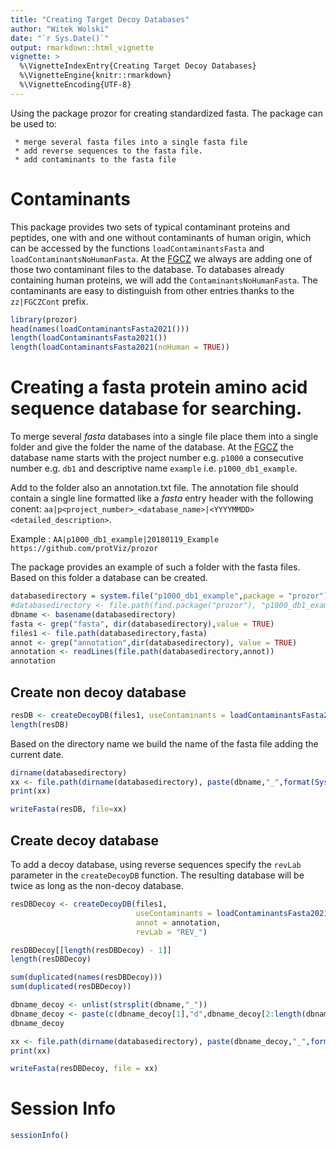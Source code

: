 ```yaml
---
title: "Creating Target Decoy Databases"
author: "Witek Wolski"
date: "`r Sys.Date()`"
output: rmarkdown::html_vignette
vignette: >
  %\VignetteIndexEntry{Creating Target Decoy Databases}
  %\VignetteEngine{knitr::rmarkdown}
  %\VignetteEncoding{UTF-8}
---
```




Using the package prozor for creating standardized fasta.
The package can be used to: 
     
     * merge several fasta files into a single fasta file
     * add reverse sequences to the fasta file.
     * add contaminants to the fasta file


# Contaminants

This package provides two sets of typical contaminant proteins and peptides, one with and one without contaminants of human origin, which can be accessed by the functions `loadContaminantsFasta` and `loadContaminantsNoHumanFasta`.
At the [FGCZ](www.fgcz.ch) we always are adding one of those two contaminant files to the database. To databases already containing human proteins, we will add the `ContaminantsNoHumanFasta`.
The contaminants are easy to distinguish from other entries thanks to the `zz|FGCZCont` prefix.

```r
library(prozor)
head(names(loadContaminantsFasta2021()))
length(loadContaminantsFasta2021())
length(loadContaminantsFasta2021(noHuman = TRUE))

```

# Creating a fasta protein amino acid sequence database for searching.

To merge several _fasta_ databases into a single file place them into a single folder and give the folder the name of the database.
At the [FGCZ](www.fgcz.ch) the database name starts with the project number e.g. `p1000` a consecutive number e.g. `db1` and descriptive name `example` i.e. `p1000_db1_example`.

Add to the folder also an annotation.txt file. The annotation file should contain a single line formatted like a _fasta_ entry header with the following conent:
`aa|p<project_number>_<database_name>|<YYYYMMDD> <detailed_description>`.

Example : `AA|p1000_db1_example|20180119_Example https://github.com/protViz/prozor`


The package provides an example of such a folder with the fasta files. Based on this folder a database can be created.

```r
databasedirectory = system.file("p1000_db1_example",package = "prozor")
#databasedirectory <- file.path(find.package("prozor"), "p1000_db1_example")
dbname <- basename(databasedirectory)
fasta <- grep("fasta", dir(databasedirectory),value = TRUE)
files1 <- file.path(databasedirectory,fasta)
annot <- grep("annotation",dir(databasedirectory), value = TRUE)
annotation <- readLines(file.path(databasedirectory,annot))
annotation

```

## Create non decoy database


```r
resDB <- createDecoyDB(files1, useContaminants = loadContaminantsFasta2021(), annot = annotation, revLab = NULL)
length(resDB)

```

Based on the directory name we build the name of the fasta file adding the current date.

```r
dirname(databasedirectory)
xx <- file.path(dirname(databasedirectory), paste(dbname,"_",format(Sys.time(), "%Y%m%d"),".fasta" ,sep = ""))
print(xx)

```


```r
writeFasta(resDB, file=xx)

```

## Create decoy database

To add a decoy database, using reverse sequences specify the `revLab` parameter in the `createDecoyDB` function.
The resulting database will be twice as long as the non-decoy database.


```r
resDBDecoy <- createDecoyDB(files1,
                            useContaminants = loadContaminantsFasta2021(),
                            annot = annotation,
                            revLab = "REV_")

resDBDecoy[[length(resDBDecoy) - 1]]
length(resDBDecoy)

sum(duplicated(names(resDBDecoy)))
sum(duplicated(resDBDecoy))

dbname_decoy <- unlist(strsplit(dbname,"_"))
dbname_decoy <- paste(c(dbname_decoy[1],"d",dbname_decoy[2:length(dbname_decoy)]),collapse = "_")
dbname_decoy

xx <- file.path(dirname(databasedirectory), paste(dbname_decoy,"_",format(Sys.time(), "%Y%m%d"),".fasta" ,sep = ""))
print(xx)

```


```r
writeFasta(resDBDecoy, file = xx)
```


# Session Info

```r
sessionInfo()
```
